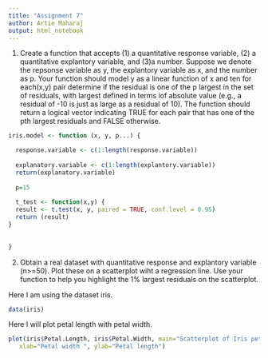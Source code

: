 ---
title: "Assignment 7"
author: Artie Maharaj
output: html_notebook
---

1. Create a function that accepts (1) a quantitative response variable, (2) a quantitative explantory variable, and (3)a number. Suppose we denote the repsonse variable as y, the explantory variable as x, and the number as p. Your function should model y as a linear function of x and ten for each(x,y) pair determine if the residual is one of the p largest in the set of residuals, with largest defined in terms iof absolute value (e.g., a residual of -10 is just as large as a residual of 10). The function should return a logical vector indicating TRUE for each pair that has one of the pth largest residuals and FALSE otherwise. 
```{r}
iris.model <- function (x, y, p...) {

  response.variable <- c(1:length(response.variable))
  
  explanatory.variable <- c(1:length(explantory.variable))
  return(explanatory.variable)
  
  p=15
  
  t_test <- function(x,y) {
  result <- t.test(x, y, paired = TRUE, conf.level = 0.95)
  return (result)
}
  
  
}
```
2. Obtain a real dataset with quantitative response and explantory variable (n>=50). Plot these on a scatterplot wiht a regression line. Use your function to help you highlight the 1% largest residuals on the scatterplot.

Here I am using the dataset iris. 
```{r}
data(iris)
```
Here I will plot petal length with petal width.
```{r}
plot(iris$Petal.Length, iris$Petal.Width, main="Scatterplot of Iris petal length by width",
   xlab="Petal width ", ylab="Petal length")
```

